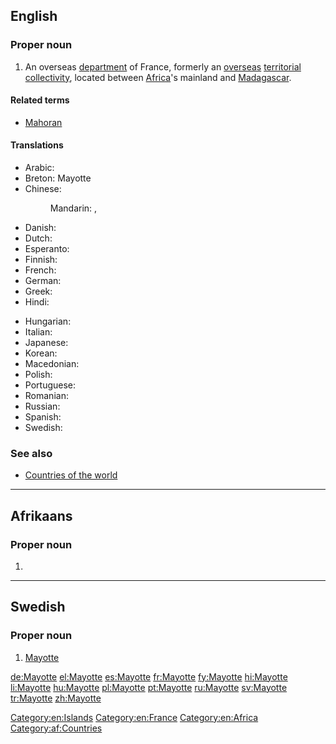 ==English==
{{wikipedia}}

===Proper noun===
{{en-proper noun}}

# An overseas [[department]] of France, formerly an [[overseas]] [[territorial collectivity]], located between [[Africa]]'s mainland and [[Madagascar]].

====Related terms====
* [[Mahoran]]

====Translations====
{{trans-top|Territorial Collectivity of Mayotte}}
* Arabic: {{t-|ar|مايوت|tr=mayuut|sc=Arab}}
* Breton: Mayotte
* Chinese:
*: Mandarin: {{t-|cmn|馬約特|sc=Hani}}, {{t-|cmn|马约特|tr=Mǎyuētè|sc=Hani}}
* Danish: {{t-|da|Mayotte}}
* Dutch: {{t-|nl|Mayotte}}
* Esperanto: {{t-|eo|Majoto}}
* Finnish: {{t-|fi|Mayotte}}
* French: {{t+|fr|Mayotte}}
* German: {{t+|de|Mayotte}}
* Greek: {{t+|el|Μαγιότ|f|tr=Mayiót}}
* Hindi: {{t+|hi|मायोत|m|tr=maayoot|sc=Deva}}
{{trans-mid}}
* Hungarian: {{t+|hu|Mayotte}}
* Italian: {{t-|it|Mayotte}}
* Japanese: {{t-|ja|マヨット|tr=Mayotto|sc=Jpan}}
* Korean: {{t-|ko|마요트|tr=Mayoteu|sc=Kore}}
* Macedonian: {{t-|mk|Мајот|m|tr=Majót}}
* Polish: {{t+|pl|Majotta}}
* Portuguese: {{t+|pt|Mayotte}}
* Romanian: {{t-|ro|Mayotte}}
* Russian: {{t-|ru|Майотта|f|tr=Majótta|sc=Cyrl}}
* Spanish: {{t+|es|Mayotte}}
* Swedish: {{t+|sv|Mayotte}}
{{trans-bottom}}

===See also===
* [[Appendix:Countries of the world|Countries of the world]]

[[Category:en:Islands]]
[[Category:en:France]]
[[Category:en:Africa]]

----

==Afrikaans==

===Proper noun===
{{head|af|proper noun}}

# {{l|en|Mayotte}}

[[Category:af:Countries]]

----

==Swedish==

===Proper noun===
{{head|sv|proper noun}}

# [[#English|Mayotte]]

[[de:Mayotte]]
[[el:Mayotte]]
[[es:Mayotte]]
[[fr:Mayotte]]
[[fy:Mayotte]]
[[hi:Mayotte]]
[[li:Mayotte]]
[[hu:Mayotte]]
[[pl:Mayotte]]
[[pt:Mayotte]]
[[ru:Mayotte]]
[[sv:Mayotte]]
[[tr:Mayotte]]
[[zh:Mayotte]]